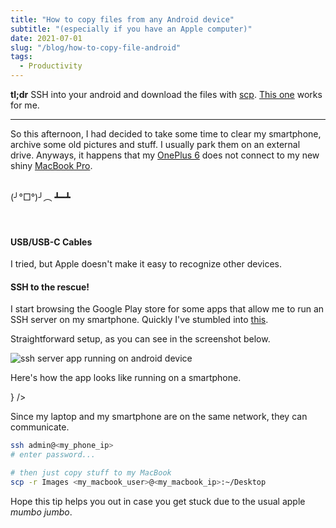 ```yaml
---
title: "How to copy files from any Android device"
subtitle: "(especially if you have an Apple computer)"
date: 2021-07-01
slug: "/blog/how-to-copy-file-android"
tags:
  - Productivity
---
```



<ScrollToTopButton />

**tl;dr** SSH into your android and download the files with <a href="https://linux.die.net/man/1/scp" target="_blank" title="scp(1): secure copy - Linux man page">scp</a>. <a href="https://play.google.com/store/apps/details?id=com.arachnoid.sshelper" target="_blank" title="SSHelper - Apps on Google Play">This one</a> works for me.

---

So this afternoon, I had decided to take some time to clear my smartphone, archive some old pictures and stuff. I usually park them on an external drive. Anyways, it happens that my <a href="https://www.oneplus.com" target="_blank" title="OnePlus 6 - OnePlus (Nederland)">OnePlus 6</a> does not connect to my new shiny <a href="https://www.apple.com/macbook-pro/" target="_blank" title="MacBook Pro - Apple">MacBook Pro</a>.

<br />
(╯°□°)╯︵ ┻━┻
<br />
<br />
<br />

#### USB/USB-C Cables

I tried, but Apple doesn't make it easy to recognize other devices.

#### SSH to the rescue!

I start browsing the Google Play store for some apps that allow me to run an SSH server on my smartphone. Quickly I've stumbled into <a href="https://play.google.com/store/apps/details?id=com.arachnoid.sshelper" target="_blank" title="SSHelper - Apps on Google Play">this</a>.

Straightforward setup, as you can see in the screenshot below.

![ssh server app running on android device](./images/ssh-server-helper-android-sm.png "ssh server app running on android device")

<Caption text={() => <p>Here's how the app looks like running on a smartphone.</p>} />

Since my laptop and my smartphone are on the same network, they can communicate.

```bash
ssh admin@<my_phone_ip>
# enter password...

# then just copy stuff to my MacBook
scp -r Images <my_macbook_user>@<my_macbook_ip>:~/Desktop
```

Hope this tip helps you out in case you get stuck due to the usual apple _mumbo jumbo_.
